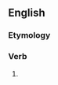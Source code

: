 ==English==

===Etymology===
{{suffix|en|profit|eth|nocat=1}}

===Verb===
{{head|en|verb form}}

# {{en-archaic third-person singular of|profit}}